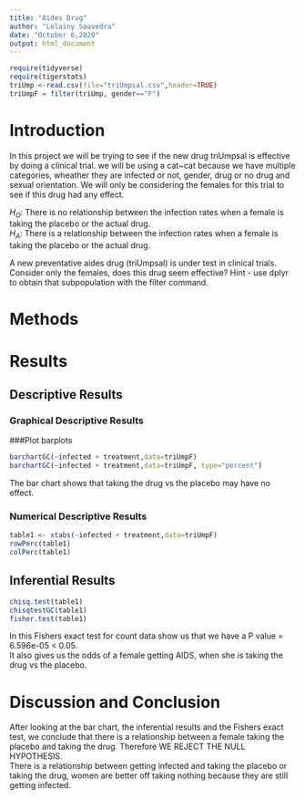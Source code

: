 ```yaml
---
title: "Aides Drug"
author: "Lelainy Saavedra"
date: "October 6,2020"
output: html_document
---
```


```r
require(tidyverse)
require(tigerstats)
triUmp <-read.csv(file="triUmpsal.csv",header=TRUE)
triUmpF = filter(triUmp, gender=="F")
```

# Introduction

<!--In this section you explain what you are trying to show.  Where did the data come from?  What is the research or other question you are trying to answer?.  If you skimp in this section expect to be marked down in your grade. Paint a picture of the project a couple of paragraphs is expected!-->  
In this project we will be trying to see if the new drug triUmpsal is effective by doing a clinical trial. we will be using a cat~cat because we have multiple categories, wheather they are infected or not, gender, drug or no drug and sexual orientation. We will only be considering the females for this trial to see if this drug had any effect.

$H_O$: There is no relationship between the infection rates when a female is taking the placebo or the actual drug.   
$H_A$: There is a relationship between the infection rates when a female is taking the placebo or the actual drug.  




A new  preventative aides drug (triUmpsal) is under test in clinical trials. Consider only the females, does this drug seem effective?  Hint - use dplyr to obtain that subpopulation with the filter command.





# Methods

<!--Decide on your methods:  use "variable analysis" or other appropriate descriptors.  Make sure to choose at least one graphical method and at least one numerical method. Discuss what data manipulations may be needed for example subsetting or other binning procedures and what sort of graphical displays and inferential tools will be used!-->


# Results

<!--Divide this section into two sub-sections:  One for your descriptive  results and one for your inferential results.!-->

## Descriptive Results



### Graphical Descriptive Results

<!--Graphical results here.  Make sure to show your code.  Provide appropriate labels for axes, giving units if possible, and provide a good title for the graph, too.  Use the graphical results to describe the patterns if any that exist in the data as focused toward the research question. Bottom line is to explain the features of the graph that are relevant to conforming or departing to what is expected by your null hypothesis !-->

###Plot barplots
```r
barchartGC(~infected + treatment,data=triUmpF)
barchartGC(~infected + treatment,data=triUmpF, type="percent")

```
  
 The bar chart shows that taking the drug vs the placebo may have no effect. 
  
### Numerical Descriptive Results

<!--Numerical results go here. Use the numerical results to describe the patterns if any that exist in the data as focused toward the research question!-->

```r
table1 <- xtabs(~infected + treatment,data=triUmpF)
rowPerc(table1)
colPerc(table1)
```

## Inferential Results

<!--State hypothesis clearly.  Make sure your discussion of the inferential test covers all the aspects that the test output produces, such as test statistic, p-value etc.  Make a decision about the null hypothesis, explain the assumptions on which the selected test/procedure was based, and why the chosen procedure satisfys the assumptions and is appropriate to answer the research question!-->
```r
chisq.test(table1)
chisqtestGC(table1)
fisher.test(table1)
```
In this Fishers exact test for count data show us that we have a P value = 6.596e-05 < 0.05.  
  It also gives us the odds of a female getting AIDS, when she is taking the drug vs the placebo.  

# Discussion and Conclusion

<!--Discussion and conclusion here.  If you found a relationship be sure to consider whether the relationship occurs because one of the variavbles causes the other, or whether they perhasps are related for some other reason.  Watch the chapter 6 videos from the GeorgeTown videos collection.!-->

 After looking at the bar chart, the inferential results and the Fishers exact test, we conclude that there is a relationship between a female taking the placebo and taking the drug. Therefore WE REJECT THE NULL HYPOTHESIS.  
 There is a relationship between getting infected and taking the placebo or taking the drug, women are better off taking nothing because they are still getting infected.




